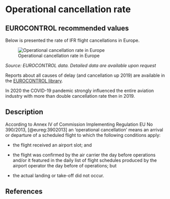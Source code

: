 # Operational cancellation rate {#sec-operational-cancellation-rate}

## EUROCONTROL recommended values

Below is presented the rate of IFR flight cancellations in Europe.

![Operational cancellation rate in Europe](figures/cancellation_rate.svg){#fig-cancellation-rate}

*Source: EUROCONTROL data. Detailed data are available upon request*

Reports about all causes of delay (and cancellation up 2019) are available in the [EUROCONTROL library](https://www.eurocontrol.int/library).

:::{.callout-note}
In 2020 the COVID-19 pandemic strongly influenced the entire aviation industry 
with more than double cancellation rate then in 2019.
:::

## Description

According to Annex IV of Commission Implementing Regulation EU No 390/2013, [@eureg:3902013] 
an ‘operational cancellation’ means an arrival or departure of a scheduled flight 
to which the following conditions apply: 

* the flight received an airport slot; and

* the flight was confirmed by the air carrier the day before operations and/or 
it featured in the daily list of flight schedules produced by the airport operator
the day before of operations; but 

* the actual landing or take-off did not occur.

## References